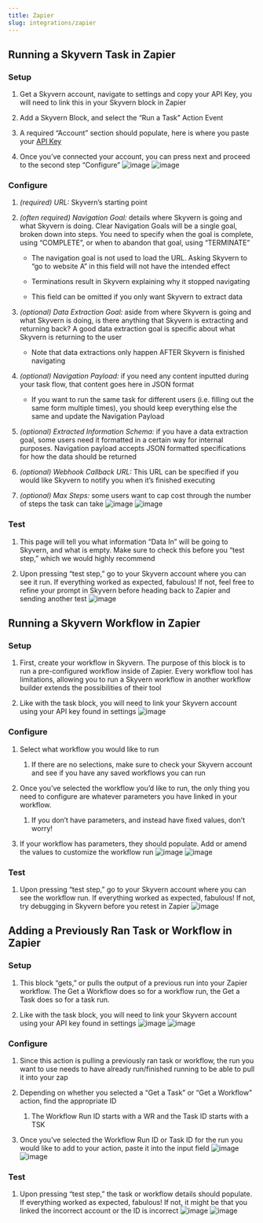 ```yaml
---
title: Zapier
slug: integrations/zapier
---
```



## Running a Skyvern Task in Zapier

### Setup

1. Get a Skyvern account, navigate to settings and copy your API Key, you will need to link this in your Skyvern block in Zapier

2. Add a Skyvern Block, and select the “Run a Task” Action Event

3. A required “Account” section should populate, here is where you paste your [API Key](https://www.skyvern.com/docs/running-tasks/introduction#getting-your-api-key)

4. Once you’ve connected your account, you can press next and proceed to the second step “Configure”
   ![image](../images/zapier/z.1.png)
   ![image](../images/zapier/z.2.png)

### Configure

1. *(required) URL:* Skyvern’s starting point

2. *(often required) Navigation Goal:* details where Skyvern is going and what Skyvern is doing. Clear Navigation Goals will be a single goal, broken down into steps. You need to specify when the goal is complete, using “COMPLETE”, or when to abandon that goal, using “TERMINATE”

   * The navigation goal is not used to load the URL. Asking Skyvern to “go to website A” in this field will not have the intended effect

   * Terminations result in Skyvern explaining why it stopped navigating

   * This field can be omitted if you only want Skyvern to extract data

3. *(optional) Data Extraction Goal:* aside from where Skyvern is going and what Skyvern is doing, is there anything that Skyvern is extracting and returning back? A good data extraction goal is specific about what Skyvern is returning to the user

   * Note that data extractions only happen AFTER Skyvern is finished navigating

4. *(optional) Navigation Payload:* if you need any content inputted during your task flow, that content goes here in JSON format

   * If you want to run the same task for different users (i.e. filling out the same form multiple times), you should keep everything else the same and update the Navigation Payload

5. *(optional) Extracted Information Schema:* if you have a data extraction goal, some users need it formatted in a certain way for internal purposes. Navigation payload accepts JSON formatted specifications for how the data should be returned

6. *(optional) Webhook Callback URL:* This URL can be specified if you would like Skyvern to notify you when it’s finished executing

7. *(optional) Max Steps:* some users want to cap cost through the number of steps the task can take
   ![image](../images/zapier/z.3.png)
   ![image](../images/zapier/z.4.png)

### Test

1. This page will tell you what information “Data In” will be going to Skyvern, and what is empty. Make sure to check this before you “test step,” which we would highly recommend

2. Upon pressing “test step,” go to your Skyvern account where you can see it run. If everything worked as expected, fabulous! If not, feel free to refine your prompt in Skyvern before heading back to Zapier and sending another test
   ![image](../images/zapier/z.5.png)

## Running a Skyvern Workflow in Zapier

### Setup

1. First, create your workflow in Skyvern. The purpose of this block is to run a pre-configured workflow inside of Zapier. Every workflow tool has limitations, allowing you to run a Skyvern workflow in another workflow builder extends the possibilities of their tool

2. Like with the task block, you will need to link your Skyvern account using your API key found in settings
   ![image](../images/zapier/z.6w.png)

### Configure

1. Select what workflow you would like to run

   1. If there are no selections, make sure to check your Skyvern account and see if you have any saved workflows you can run

2. Once you’ve selected the workflow you’d like to run, the only thing you need to configure are whatever parameters you have linked in your workflow.

   1. If you don’t have parameters, and instead have fixed values, don’t worry!

3. If your workflow has parameters, they should populate. Add or amend the values to customize the workflow run
   ![image](../images/zapier/z.7w.png)
   ![image](../images/zapier/z.8w.png)

### Test

1. Upon pressing “test step,” go to your Skyvern account where you can see the workflow run. If everything worked as expected, fabulous! If not, try debugging in Skyvern before you retest in Zapier
   ![image](../images/zapier/z.9w.png)

## Adding a Previously Ran Task or Workflow in Zapier

### Setup

1. This block “gets,” or pulls the output of a previous run into your Zapier workflow. The Get a Workflow does so for a workflow run, the Get a Task does so for a task run.

2. Like with the task block, you will need to link your Skyvern account using your API key found in settings
   ![image](../images/zapier/z.10ag.png)
   ![image](../images/zapier/z.10bg.png)

### Configure

1. Since this action is pulling a previously ran task or workflow, the run you want to use needs to have already run/finished running to be able to pull it into your zap

2. Depending on whether you selected a “Get a Task” or “Get a Workflow” action, find the appropriate ID

   1. The Workflow Run ID starts with a WR and the Task ID starts with a TSK

3. Once you’ve selected the Workflow Run ID or Task ID for the run you would like to add to your action, paste it into the input field
   ![image](../images/zapier/z.11ag.png)
   ![image](../images/zapier/z.11bg.png)

### Test

1. Upon pressing “test step,” the task or workflow details should populate. If everything worked as expected, fabulous! If not, it might be that you linked the incorrect account or the ID is incorrect
   ![image](../images/zapier/z.12ag.png)
   ![image](../images/zapier/z.12bg.png)
